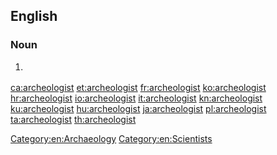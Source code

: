==English==

===Noun===
{{en-noun}}

# {{context|chiefly|US|lang=en}} {{alternative spelling of|archaeologist|lang=en}}

[[Category:en:Archaeology]]
[[Category:en:Scientists]]

[[ca:archeologist]]
[[et:archeologist]]
[[fr:archeologist]]
[[ko:archeologist]]
[[hr:archeologist]]
[[io:archeologist]]
[[it:archeologist]]
[[kn:archeologist]]
[[ku:archeologist]]
[[hu:archeologist]]
[[ja:archeologist]]
[[pl:archeologist]]
[[ta:archeologist]]
[[th:archeologist]]
